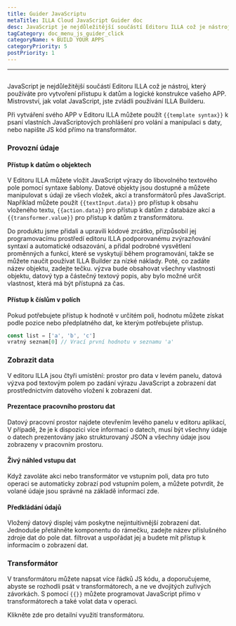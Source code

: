 ```yaml
---
title: Guider JavaScriptu
metaTitle: ILLA Cloud JavaScript Guider doc
desc: JavaScript je nejdůležitější součástí Editoru ILLA což je nástroj, který používáte pro vytvoření přístupu k datům a logické konstrukce vašeho APP
tagCategory: doc_menu_js_guider_click
categoryName: 🌀 BUILD YOUR APPS
categoryPriority: 5
postPriority: 1
---
```


* * *

## <Heading hidden>JavaScript Guider</Heading>

JavaScript je nejdůležitější součástí Editoru ILLA což je nástroj, který používáte pro vytvoření přístupu k datům a logické konstrukce vašeho APP. Mistrovství, jak volat JavaScript, jste zvládli používání ILLA Builderu.

Při vytváření svého APP v Editoru ILLA můžete použít `{{template syntax}}` k psaní vlastních JavaScriptových prohlášení pro volání a manipulaci s daty, nebo napište JS kód přímo na transformátor.

### Provozní údaje

#### Přístup k datům o objektech

V Editoru ILLA můžete vložit JavaScript výrazy do libovolného textového pole pomocí syntaxe šablony. Datové objekty jsou dostupné a můžete manipulovat s údaji ze všech vložek, akcí a transformátorů přes JavaScript. Například můžete použít `{{textInput.data}}` pro přístup k obsahu vloženého textu, `{{action.data}}` pro přístup k datům z databáze akcí a `{{transformer.value}}` pro přístup k datům z transformátoru.

Do produktu jsme přidali a upravili kódové zrcátko, přizpůsobil jej programovacímu prostředí editoru ILLA podporovanému zvýrazňování syntaxí a automatické odsazování, a přidal podrobné vysvětlení proměnných a funkcí, které se vyskytují během programování, takže se můžete naučit používat ILLA Builder za nízké náklady. Poté, co zadáte název objektu, zadejte tečku. výzva bude obsahovat všechny vlastnosti objektu, datový typ a částečný textový popis, aby bylo možné určit vlastnost, která má být přístupná za čas.

#### Přístup k číslům v polích

Pokud potřebujete přístup k hodnotě v určitém poli, hodnotu můžete získat podle pozice nebo předplatného dat, ke kterým potřebujete přístup.

```javascript
const list = ['a', 'b', 'c']
vratný seznam[0] // Vrací první hodnotu v seznamu 'a'
```

### Zobrazit data

V editoru ILLA jsou čtyři umístění: prostor pro data v levém panelu, datová výzva pod textovým polem po zadání výrazu JavaScript a zobrazení dat prostřednictvím datového vložení k zobrazení dat.

#### Prezentace pracovního prostoru dat

Datový pracovní prostor najdete otevřením levého panelu v editoru aplikací, V případě, že je k dispozici více informací o datech, musí být všechny údaje o datech prezentovány jako strukturovaný JSON a všechny údaje jsou zobrazeny v pracovním prostoru.

[//]: # "[图片]"

#### Živý náhled vstupu dat

Když zavoláte akci nebo transformátor ve vstupním poli, data pro tuto operaci se automaticky zobrazí pod vstupním polem, a můžete potvrdit, že volané údaje jsou správné na základě informací zde.

[//]: # "[图片]"

#### Předkládání údajů

Vložený datový displej vám poskytne nejintuitivnější zobrazení dat. Jednoduše přetáhněte komponentu do rámečku, zadejte název příslušného zdroje dat do pole dat. filtrovat a uspořádat jej a budete mít přístup k informacím o zobrazení dat.

[//]: # "[图片]"

### Transformátor

V transformátoru můžete napsat více řádků JS kódu, a doporučujeme, abyste se rozhodli psát v transformátorech, a ne ve dvojitých zuřivých závorkách. S pomocí `{{}}` můžete programovat JavaScript přímo v transformátorech a také volat data v operaci.

Klikněte zde pro detailní využití transformátoru.
